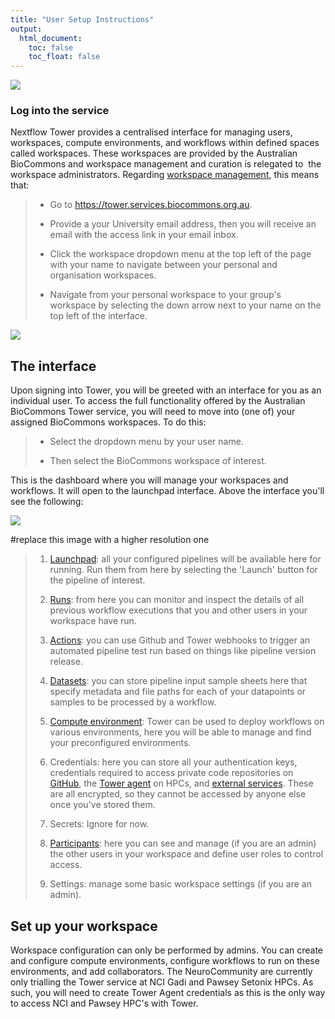 ```yaml
---
title: "User Setup Instructions"
output:
  html_document:
    toc: false
    toc_float: false
---
```


![](images/Screen%20Shot%202023-08-24%20at%202.58.13%20pm.png)

### Log into the service

Nextflow Tower provides a centralised interface for managing users, workspaces, compute environments, and workflows within defined spaces called workspaces. These workspaces are provided by the Australian BioCommons and workspace management and curation is relegated to  the workspace administrators. Regarding [workspace management](https://help.tower.nf/23.1/orgs-and-teams/workspace-management/), this means that:

<div>

> -   Go to <https://tower.services.biocommons.org.au>.
>
> -   Provide a your University email address, then you will receive an email with the access link in your email inbox.
>
> -   Click the workspace dropdown menu at the top left of the page with your name to navigate between your personal and organisation workspaces.
>
> -   Navigate from your personal workspace to your group\'s workspace by selecting the down arrow next to your name on the top left of the interface.

</div>

![](images/Screen%20Shot%202023-08-24%20at%202.16.26%20pm.png)

## The interface

Upon signing into Tower, you will be greeted with an interface for you as an individual user. To access the full functionality offered by the Australian BioCommons Tower service, you will need to move into (one of) your assigned BioCommons workspaces. To do this:

> -   Select the dropdown menu by your user name.
>
> -   Then select the BioCommons workspace of interest.

This is the dashboard where you will manage your workspaces and workflows. It will open to the launchpad interface. Above the interface you\'ll see the following:

![](images/Screen%20Shot%202023-08-24%20at%202.17.37%20pm.png)

#replace this image with a higher resolution one

<div>

> 1.  [Launchpad](https://help.tower.nf/23.1/launch/launchpad/?h=launchpad): all your configured pipelines will be available here for running. Run them from here by selecting the \'Launch\' button for the pipeline of interest. 
>
> 2.  [Runs](https://help.tower.nf/23.1/monitoring/overview/?h=runs): from here you can monitor and inspect the details of all previous workflow executions that you and other users in your workspace have run.
>
> 3.  [Actions](https://help.tower.nf/23.1/pipeline-actions/overview/?h=actions): you can use Github and Tower webhooks to trigger an automated pipeline test run based on things like pipeline version release. 
>
> 4.  [Datasets](https://help.tower.nf/23.1/datasets/overview/): you can store pipeline input sample sheets here that specify metadata and file paths for each of your datapoints or samples to be processed by a workflow. 
>
> 5.  [Compute environment](https://help.tower.nf/23.1/enterprise/configuration/compute_environments/): Tower can be used to deploy workflows on various environments, here you will be able to manage and find your preconfigured environments. 
>
> 6.  Credentials: here you can store all your authentication keys, credentials required to access private code repositories on [GitHub](https://help.tower.nf/23.1/enterprise/configuration/authentication/?#github-identity-provider), the [Tower agent](https://help.tower.nf/23.1/credentials/agent_credentials/) on HPCs, and [external services](https://help.tower.nf/23.1/enterprise/configuration/authentication/). These are all encrypted, so they cannot be accessed by anyone else once you\'ve stored them. 
>
> 7.  Secrets: Ignore for now. 
>
> 8.  [Participants](https://help.tower.nf/23.1/orgs-and-teams/workspace-management/?h=#participant-roles): here you can see and manage (if you are an admin) the other users in your workspace and define user roles to control access. 
>
> 9.  Settings: manage some basic workspace settings (if you are an admin).

</div>

## Set up your workspace

Workspace configuration can only be performed by admins. You can create and configure compute environments, configure workflows to run on these environments, and add collaborators. The NeuroCommunity are currently only trialling the Tower service at NCI Gadi and Pawsey Setonix HPCs. As such, you will need to create Tower Agent credentials as this is the only way to access NCI and Pawsey HPC\'s with Tower.
